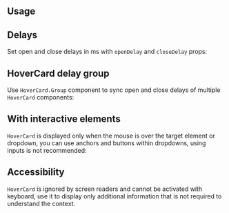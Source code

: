 

## Usage

<Demo data={HoverCardDemos.usage} />

## Delays

Set open and close delays in ms with `openDelay` and `closeDelay` props:

<Demo data={HoverCardDemos.delay} />

## HoverCard delay group

Use `HoverCard.Group` component to sync open and close delays of multiple `HoverCard` components:

<Demo data={HoverCardDemos.group} />

## With interactive elements

`HoverCard` is displayed only when the mouse is over the target element or dropdown,
you can use anchors and buttons within dropdowns, using inputs is not recommended:

<Demo data={HoverCardDemos.profile} />

<TargetComponent component="HoverCard" />

## Accessibility

`HoverCard` is ignored by screen readers and cannot be activated with keyboard, use it to display only additional information
that is not required to understand the context.
